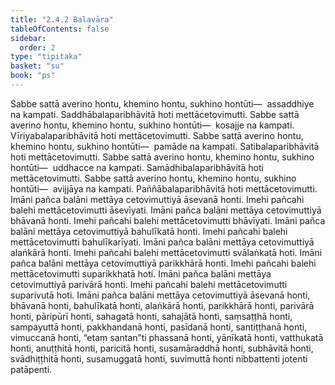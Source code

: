 ```yaml
---
title: "2.4.2 Balavāra"
tableOfContents: false
sidebar:
  order: 2
type: "tipitaka"
basket: "su"
book: "ps"
---
```



<DynamicBreadcrumb />

<Division number="24" book="ps">

<Paragraph number="1483" book="ps">
Sabbe sattā averino hontu, khemino hontu, sukhino hontūti—  assaddhiye na kampati. Saddhābalaparibhāvitā hoti mettācetovimutti.
</Paragraph>

<Paragraph number="1484" book="ps">
Sabbe sattā averino hontu, khemino hontu, sukhino hontūti—  kosajje na kampati. Vīriyabalaparibhāvitā hoti mettācetovimutti.
</Paragraph>

<Paragraph number="1485" book="ps">
Sabbe sattā averino hontu, khemino hontu, sukhino hontūti—  pamāde na kampati. Satibalaparibhāvitā hoti mettācetovimutti.
</Paragraph>

<Paragraph number="1486" book="ps">
Sabbe sattā averino hontu, khemino hontu, sukhino hontūti—  uddhacce na kampati. Samādhibalaparibhāvitā hoti mettācetovimutti.
</Paragraph>

<Paragraph number="1487" book="ps">
Sabbe sattā averino hontu, khemino hontu, sukhino hontūti—  avijjāya na kampati. Paññābalaparibhāvitā hoti mettācetovimutti.
</Paragraph>

<Paragraph number="1488" book="ps">
Imāni pañca balāni mettāya cetovimuttiyā āsevanā honti. Imehi pañcahi balehi mettācetovimutti āsevīyati. Imāni pañca balāni mettāya cetovimuttiyā bhāvanā honti. Imehi pañcahi balehi mettācetovimutti bhāvīyati. Imāni pañca balāni mettāya cetovimuttiyā bahulīkatā honti. Imehi pañcahi balehi mettācetovimutti bahulīkarīyati. Imāni pañca balāni mettāya cetovimuttiyā alaṅkārā honti. Imehi pañcahi balehi mettācetovimutti svālaṅkatā hoti. Imāni pañca balāni mettāya cetovimuttiyā parikkhārā honti. Imehi pañcahi balehi mettācetovimutti suparikkhatā hoti. Imāni pañca balāni mettāya cetovimuttiyā parivārā honti. Imehi pañcahi balehi mettācetovimutti suparivutā hoti. Imāni pañca balāni mettāya cetovimuttiyā āsevanā honti, bhāvanā honti, bahulīkatā honti, alaṅkārā honti, parikkhārā honti, parivārā honti, pāripūrī honti, sahagatā honti, sahajātā honti, saṃsaṭṭhā honti, sampayuttā honti, pakkhandanā honti, pasīdanā honti, santiṭṭhanā honti, vimuccanā honti, “etaṃ santan”ti phassanā honti, yānīkatā honti, vatthukatā honti, anuṭṭhitā honti, paricitā honti, susamāraddhā honti, subhāvitā honti, svādhiṭṭhitā honti, susamuggatā honti, suvimuttā honti nibbattenti jotenti patāpenti.
</Paragraph>
</Division>